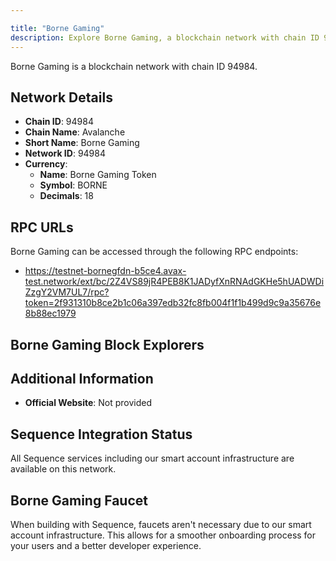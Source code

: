 ```yaml
---

title: "Borne Gaming"
description: Explore Borne Gaming, a blockchain network with chain ID 94984. Learn about its native currency, Borne Gaming Token, and how to interact with the network.
---
```




Borne Gaming is a blockchain network with chain ID 94984.

## Network Details

- **Chain ID**: 94984
- **Chain Name**: Avalanche
- **Short Name**: Borne Gaming
- **Network ID**: 94984
- **Currency**: 
  - **Name**: Borne Gaming Token
  - **Symbol**: BORNE
  - **Decimals**: 18

## RPC URLs

Borne Gaming can be accessed through the following RPC endpoints:

- https://testnet-bornegfdn-b5ce4.avax-test.network/ext/bc/2Z4VS89jR4PEB8K1JADyfXnRNAdGKHe5hUADWDiZzgY2VM7UL7/rpc?token=2f931310b8ce2b1c06a397edb32fc8fb004f1f1b499d9c9a35676e8b88ec1979

## Borne Gaming Block Explorers



## Additional Information

- **Official Website**: Not provided

## Sequence Integration Status

All Sequence services including our smart account infrastructure are available on this network.

## Borne Gaming Faucet

When building with Sequence, faucets aren't necessary due to our smart account infrastructure. This allows for a smoother onboarding process for your users and a better developer experience.
